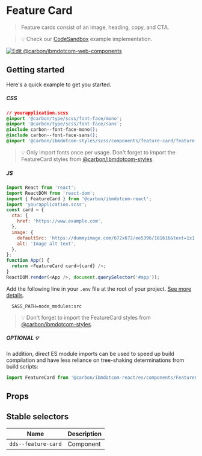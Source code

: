 
# Feature Card

> Feature cards consist of an image, heading, copy, and CTA.

> 💡 Check our
> [CodeSandbox](https://githubbox.com/carbon-design-system/carbon-for-ibm-dotcom/tree/master/packages/react/examples/codesandbox/components/FeatureCard)
> example implementation.

[![Edit @carbon/ibmdotcom-web-components](https://codesandbox.io/static/img/play-codesandbox.svg)](https://githubbox.com/carbon-design-system/carbon-for-ibm-dotcom/tree/master/packages/react/examples/codesandbox/components/FeatureCard)

## Getting started

Here's a quick example to get you started.

##### CSS

```css
// yourapplication.scss
@import '@carbon/type/scss/font-face/mono';
@import '@carbon/type/scss/font-face/sans';
@include carbon--font-face-mono();
@include carbon--font-face-sans();
@import '@carbon/ibmdotcom-styles/scss/components/feature-card/feature-card';
```

> 💡 Only import fonts once per usage. Don't forget to import the FeatureCard
> styles from
> [@carbon/ibmdotcom-styles](https://github.com/carbon-design-system/carbon-for-ibm-dotcom/blob/master/packages/styles).

##### JS

```javascript
import React from 'react';
import ReactDOM from 'react-dom';
import { FeatureCard } from '@carbon/ibmdotcom-react';
import 'yourapplication.scss';
const card = {
  cta: {
    href: 'https://www.example.com',
  },
  image: {
    defaultSrc: 'https://dummyimage.com/672x672/ee5396/161616&text=1x1',
    alt: 'Image alt text',
  },
};
function App() {
  return <FeatureCard card={card} />;
}
ReactDOM.render(<App />, document.querySelector('#app'));
```

Add the following line in your `.env` file at the root of your project.
[See more details](https://github.com/carbon-design-system/carbon-for-ibm-dotcom/tree/master/packages/styles#usage).

```
  SASS_PATH=node_modules:src
```

> 💡 Don't forget to import the FeatureCard styles from
> [@carbon/ibmdotcom-styles](https://github.com/carbon-design-system/carbon-for-ibm-dotcom/blob/master/packages/styles).

##### OPTIONAL 💡

In addition, direct ES module imports can be used to speed up build compilation and have less reliance on tree-shaking determinations from build scripts:

````js
import FeatureCard from '@carbon/ibmdotcom-react/es/components/FeatureCard/FeatureCard';
````

## Props

<Props of={FeatureCard} />

## Stable selectors

| Name                | Description |
| ------------------- | ----------- |
| `dds--feature-card` | Component   |

<Description markdown={contributing} />
